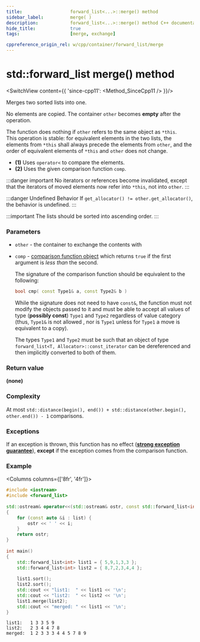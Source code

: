```yaml
---
title:					forward_list<...>::merge() method
sidebar_label:			merge( )
description:			forward_list<...>::merge() method C++ documentation
hide_title:				true
tags:					[merge, exchange]

cppreference_origin_rel: w/cpp/container/forward_list/merge
---
```


<!-- Terms -->


<!----------------- Codes ---------------------->

<!-- merge() -->

# std::forward_list merge() method

<SwitchView content={{
	'since-cpp11': <Method_SinceCpp11 />
}}/>

Merges two sorted lists into one.

No elements are copied. The container `other` becomes **empty** after the operation. 

The function does nothing if `other` refers to the same object as `*this`.  
This operation is stable: for equivalent elements in the two lists, the elements from `*this` shall always precede the elements from `other`, and the order of equivalent elements of `*this` and `other` does not change.

 - **(1)** Uses `operator<` to compare the elements.
 - **(2)** Uses the given comparison function `comp`.

:::danger important
No iterators or references become invalidated, except that the iterators of moved elements now refer into `*this`, not into `other`.
:::

:::danger Undefined Behavior
If `get_allocator() != other.get_allocator()`, the <Tooltip title={Term_UndefinedBehaviour}>behavior is undefined</Tooltip>.
:::

:::important
The lists should be sorted into ascending order.
:::

### Parameters

 - `other` - the container to exchange the contents with
 - `comp` - [comparison function object](/docs/named_req/Compare) which returns `true` if the first argument is *less than* the second.

	The signature of the comparison function should be equivalent to the following:
	```cpp
	bool cmp( const Type1& a, const Type2& b )
	```
	While the signature does not need to have `const&`, the function must not modify the objects passed to it and must be able to accept all values of type (**possibly const**) `Type1` and `Type2` regardless of value category (thus, `Type1&` is not allowed <Since v='cpp11'>, nor is <code>Type1</code> unless for <code>Type1</code> a move is equivalent to a copy</Since>).

	The types `Type1` and `Type2` must be such that an object of type `forward_list<T, Allocator>::const_iterator` can be dereferenced and then implicitly converted to both of them.

### Return value

**(none)**

### Complexity

At most `std::distance(begin(), end()) + std::distance(other.begin(), other.end()) - 1` comparisons.

### Exceptions

If an exception is thrown, this function has no effect ([**strong exception guarantee**](#)), **except** if the exception comes from the comparison function.

### Example

<Columns columns={['8fr', '4fr']}>
<div>

```cpp title='Main.cpp' showLineNumbers
#include <iostream>
#include <forward_list>
 
std::ostream& operator<<(std::ostream& ostr, const std::forward_list<int>& list)
{
    for (const auto &i : list) {
        ostr << ' ' << i;
    }
    return ostr;
}
 
int main()
{
    std::forward_list<int> list1 = { 5,9,1,3,3 };
    std::forward_list<int> list2 = { 8,7,2,3,4,4 };
 
    list1.sort();
    list2.sort();
    std::cout << "list1:  " << list1 << '\n';
    std::cout << "list2:  " << list2 << '\n';
    list1.merge(list2);
    std::cout << "merged: " << list1 << '\n';
}
```

</div>
<div>

```plaintext title="Output"
list1:   1 3 3 5 9
list2:   2 3 4 4 7 8
merged:  1 2 3 3 3 4 4 5 7 8 9
```

</div>
</Columns>
